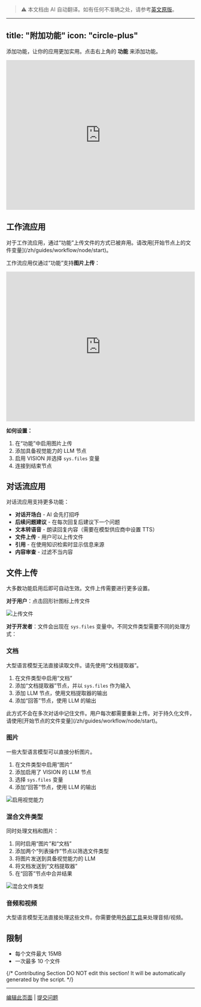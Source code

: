 > ⚠️ 本文档由 AI 自动翻译。如有任何不准确之处，请参考[英文原版](../../../../en/documentation/pages/build/additional-features.mdx)。

---
title: "附加功能"
icon: "circle-plus"
---

添加功能，让你的应用更加实用。点击右上角的 **功能** 来添加功能。

<iframe
  src="https://www.motionshot.app/walkthrough/6773d34ad27e58127b913945/embed?fullscreen=1&hideAsSteps=1&hideCopy=1&hideDownload=1&hideSteps=1"
  width="100%"
  height="400px"
  frameborder="0"
  allowfullscreen
></iframe>

## 工作流应用

<Info>
  对于工作流应用，通过“功能”上传文件的方式已被弃用。请改用[开始节点上的文件变量](/zh/guides/workflow/node/start)。
</Info>

工作流应用仅通过“功能”支持**图片上传**：

<iframe
  src="https://www.motionshot.app/walkthrough/6773d3d86a0c3ed534f24da9/embed?fullscreen=1&hideAsSteps=1&hideCopy=1&hideDownload=1&hideSteps=1"
  width="100%"
  height="400px"
  frameborder="0"
  allowfullscreen
></iframe>

**如何设置：**
1. 在“功能”中启用图片上传
2. 添加具备视觉能力的 LLM 节点
3. 启用 VISION 并选择 `sys.files` 变量
4. 连接到结束节点

## 对话流应用

对话流应用支持更多功能：

- **对话开场白** - AI 会先打招呼
- **后续问题建议** - 在每次回复后建议下一个问题
- **文本转语音** - 朗读回复内容（需要在模型供应商中设置 TTS）
- **文件上传** - 用户可以上传文件
- **引用** - 在使用知识检索时显示信息来源
- **内容审查** - 过滤不当内容

## 文件上传

大多数功能启用后即可自动生效。文件上传需要进行更多设置。

**对于用户**：点击回形针图标上传文件

![上传文件](https://assets-docs.dify.ai/dify-enterprise-mintlify/en/guides/workflow/b18af11da3f339c496193d9732906849.png)

**对于开发者**：文件会出现在 `sys.files` 变量中。不同文件类型需要不同的处理方式：

### 文档

大型语言模型无法直接读取文件。请先使用“文档提取器”。

1. 在文件类型中启用“文档”
2. 添加“文档提取器”节点，并以 `sys.files` 作为输入
3. 添加 LLM 节点，使用文档提取器的输出
4. 添加“回答”节点，使用 LLM 的输出

<Warning>
  此方式不会在多次对话中记住文件。用户每次都需要重新上传。对于持久化文件，请使用[开始节点的文件变量](/zh/guides/workflow/node/start)。
</Warning>

### 图片

一些大型语言模型可以直接分析图片。

1. 在文件类型中启用“图片”
2. 添加启用了 VISION 的 LLM 节点
3. 选择 `sys.files` 变量
4. 添加“回答”节点，使用 LLM 的输出

![启用视觉能力](https://assets-docs.dify.ai/dify-enterprise-mintlify/en/guides/workflow/3a3582bd9bc8ea94bbdbfeefe6a78571.png)

### 混合文件类型

同时处理文档和图片：

1. 同时启用“图片”和“文档”
2. 添加两个“列表操作”节点以筛选文件类型
3. 将图片发送到具备视觉能力的 LLM
4. 将文档发送到“文档提取器”
5. 在“回答”节点中合并结果

![混合文件类型](https://assets-docs.dify.ai/dify-enterprise-mintlify/en/guides/workflow/66471e8e67b2ede0c94bfa1cffeab834.png)

### 音频和视频

大型语言模型无法直接处理这些文件。你需要使用[外部工具](/zh/guides/extension/api-based-extension/external-data-tool)来处理音频/视频。

## 限制

- 每个文件最大 15MB
- 一次最多 10 个文件

{/*
Contributing Section
DO NOT edit this section!
It will be automatically generated by the script.
*/}

---

[编辑此页面](https://github.com/langgenius/dify-docs/edit/main/zh-hans/documentation/pages/build/additional-features.mdx) | [提交问题](https://github.com/langgenius/dify-docs/issues/new?template=docs.yml)

